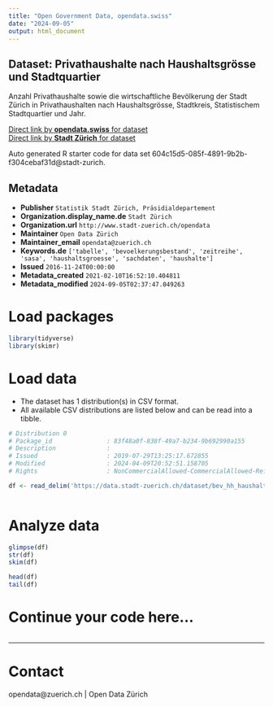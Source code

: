 ```yaml
---
title: "Open Government Data, opendata.swiss"
date: "2024-09-05"
output: html_document
---
```


## Dataset: Privathaushalte nach Haushaltsgrösse und Stadtquartier


Anzahl Privathaushalte sowie die wirtschaftliche Bevölkerung der Stadt Zürich in Privathaushalten nach Haushaltsgrösse, Stadtkreis, Statistischem Stadtquartier und Jahr.


[Direct link by **opendata.swiss** for dataset](https://opendata.swiss/de/dataset/privathaushalte-nach-haushaltsgrosse-und-stadtquartier-seit-20133)<br>
[Direct link by **Stadt Zürich** for dataset](https://data.stadt-zuerich.ch/dataset/bev_hh_haushaltsgroesse_quartier_seit2013_od3806)

Auto generated R starter code for data set 604c15d5-085f-4891-9b2b-f304cebaf31d@stadt-zurich.

## Metadata

- **Publisher** `Statistik Stadt Zürich, Präsidialdepartement`
- **Organization.display_name.de** `Stadt Zürich`
- **Organization.url** `http://www.stadt-zuerich.ch/opendata`
- **Maintainer** `Open Data Zürich`
- **Maintainer_email** `opendata@zuerich.ch`
- **Keywords.de** `['tabelle', 'bevoelkerungsbestand', 'zeitreihe', 'sasa', 'haushaltsgroesse', 'sachdaten', 'haushalte']`
- **Issued** `2016-11-24T00:00:00`
- **Metadata_created** `2021-02-10T16:52:10.404811`
- **Metadata_modified** `2024-09-05T02:37:47.049263`


# Load packages

```r

library(tidyverse)
library(skimr)

```

# Load data

-   The dataset has 1 distribution(s) in CSV format.
-   All available CSV distributions are listed below and can be read into a tibble.

```r

# Distribution 0
# Package_id               : 83f48a0f-838f-49a7-b234-9b692990a155
# Description              : 
# Issued                   : 2019-07-29T13:25:17.672855
# Modified                 : 2024-04-09T20:52:51.158705
# Rights                   : NonCommercialAllowed-CommercialAllowed-ReferenceNotRequired

df <- read_delim('https://data.stadt-zuerich.ch/dataset/bev_hh_haushaltsgroesse_quartier_seit2013_od3806/download/BEV380OD3806.csv')



```

# Analyze data

```r

glimpse(df)
str(df)
skim(df)

head(df)
tail(df)

```

# Continue your code here...

```r

```

------------------------------------------------------------------------

# Contact

opendata@zuerich.ch | Open Data Zürich
